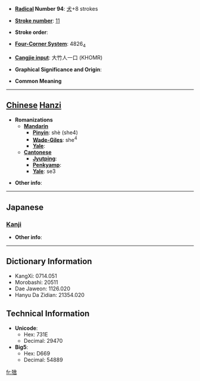 * '''[[Wiktionary:Chinese radical index| Radical]] Number 94''': [[Wiktionary:Chinese radical index 犬|犬]]+8 strokes

* '''[[Wiktionary:Chinese total strokes index|Stroke number]]''': [[Wiktionary:Chinese total strokes index 11|11]]

* '''Stroke order''': 

* '''[[Wiktionary:Chinese four corner index|Four-Corner System]]''': 4826<sub>4</sub>

* '''[[Wiktionary:Chinese Cangjie index|Cangjie input]]''': 大竹人一口 (KHOMR)

* '''Graphical Significance and Origin''': 

* '''Common Meaning'''

----

== [[Chinese]] [[Hanzi]] ==

* '''Romanizations'''
** '''[[Mandarin]]'''
*** '''[[Pinyin]]''': shè (she4)
*** '''[[Wade-Giles]]''': she<sup>4</sup>
*** '''[[Yale]]''': 
** '''[[Cantonese]]'''
*** '''[[Jyutping]]''':
*** '''[[Penkyamp]]''': 
*** '''[[Yale]]''': se3

* '''Other info''': 

----

==Japanese==
===[[Kanji]]===
{{kanji|on readings=[[しゃ]] (sha)|kun readings=}}

* '''Other info''':  

----

== Dictionary Information ==

* KangXi: 0714.051
* Morobashi: 20511
* Dae Jaweon: 1126.020
* Hanyu Da Zidian: 21354.020

== Technical Information ==

* '''Unicode''':
** Hex: 731E
** Decimal: 29470
* '''Big5''':
** Hex: D669
** Decimal: 54889

[[fr:猞]]